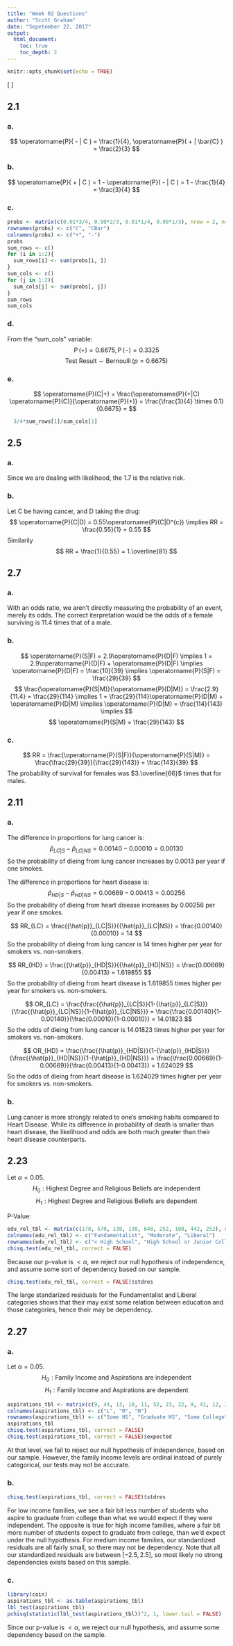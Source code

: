 ```yaml
---
title: "Week 02 Questions"
author: "Scott Graham"
date: "Sepetember 22, 2017"
output:
  html_document:
    toc: true
    toc_depth: 2
---
```


```r
knitr::opts_chunk$set(echo = TRUE)
```
\[
  \newcommand{\Prob}{\operatorname{P}}
  \newcommand{\E}{\operatorname{E}}
  \newcommand{\Var}{\operatorname{Var}}
  \newcommand{\Cov}{\operatorname{Cov}}
  \newcommand{\se}{\operatorname{se}}
  \newcommand{\re}{\operatorname{re}}
  \newcommand{\ybar}{{\overline{Y}}}
  \newcommand{\phat}{{\hat{p}}}
  \newcommand{\that}{{\hat{T}}}
  \newcommand{\med}{{\tilde{Y}}}
\]

## 2.1
### a.
$$
  \Prob ( - | C ) = \frac{1}{4},
  \Prob ( + | \bar{C} ) = \frac{2}{3}
$$

### b.
$$
  \Prob ( + | C ) = 
  1 - \Prob ( - | C ) =
  1 - \frac{1}{4} =
  \frac{3}{4}
$$

### c.
```r
probs <- matrix(c(0.01*3/4, 0.99*2/3, 0.01*1/4, 0.99*1/3), nrow = 2, ncol = 2)
rownames(probs) <- c("C", "CBar")
colnames(probs) <- c("+", "-")
probs
sum_rows <- c()
for (i in 1:2){
  sum_rows[i] <- sum(probs[i, ])
}
sum_cols <- c()
for (j in 1:2){
  sum_cols[j] <- sum(probs[, j])
}
sum_rows
sum_cols
```

### d.
From the "sum_cols" variable:
$$
  \Prob(+) = 0.6675,
  \Prob(-) = 0.3325
$$
$$
  \text{Test Result} \sim \operatorname{Bernoulli}(p = 0.6675)
$$

### e.
$$
  \Prob(C|+) = 
  \frac{\Prob(+|C) \Prob(C)}{\Prob(+)} =
  \frac{\frac{3}{4} \times 0.1}{0.6675} =
$$
```r
  3/4*sum_rows[1]/sum_cols[1]
```


## 2.5
### a.
Since we are dealing with likelihood, the 1.7 is the relative risk.

### b.
Let C be having cancer, and D taking the drug:
$$
  \Prob(C|D) = 0.55\Prob(C|D^{c}) \implies
  RR = \frac{0.55}{1} = 0.55
$$
Similarily
$$
  RR = \frac{1}{0.55} = 1.\overline{81}
$$


## 2.7
### a.
With an odds ratio, we aren't directly measuring the probability of an event, merely its odds. The correct iterpretation would be the odds of a female surviving is 11.4 times that of a male.

### b.
$$
  \Prob(S|F) = 2.9\Prob(D|F) \implies
  1 = 2.9\Prob(D|F) + \Prob(D|F) \implies
  \Prob(D|F) = \frac{10}{39} \implies
  \Prob(S|F) = \frac{29}{39}
$$
$$
  \frac{\Prob(S|M)}{\Prob(D|M)} =
  \frac{2.9}{11.4} =
  \frac{29}{114} \implies
  1 = \frac{29}{114}\Prob(D|M) + \Prob(D|M) \implies
  \Prob(D|M) = \frac{114}{143} \implies
$$
$$
  \Prob(S|M) = \frac{29}{143}
$$

### c.
$$
  RR = 
  \frac{\Prob(S|F)}{\Prob(S|M)} =
  \frac{\frac{29}{39}}{\frac{29}{143}} =
  \frac{143}{39}
$$
The probability of survival for females was $3.\overline{66}$ times that for males.


## 2.11
### a.
The difference in proportions for lung cancer is:
$$
  \phat_{LC|S} - \phat_{LC|NS} = 
  0.00140 - 0.00010 =
  0.00130
$$
So the probability of dieing from lung cancer increases by 0.0013 per year if one smokes.

The difference in proportions for heart disease is:
$$
  \phat_{HD|S} - \phat_{HD|NS} = 
  0.00669 - 0.00413 =
  0.00256
$$
So the probability of dieing from heart disease increases by 0.00256 per year if one smokes.

$$
  RR_{LC} =
  \frac{\phat_{LC|S}}{\phat_{LC|NS}} =
  \frac{0.00140}{0.00010} = 
  14
$$
So the probability of dieing from lung cancer is 14 times higher per year for smokers vs. non-smokers.

$$
  RR_{HD} =
  \frac{\phat_{HD|S}}{\phat_{HD|NS}} =
  \frac{0.00669}{0.00413} = 
  1.619855
$$
So the probability of dieing from heart disease is 1.619855 times higher per year for smokers vs. non-smokers.

$$
  OR_{LC} =
  \frac{\frac{\phat_{LC|S}}{1-\phat_{LC|S}}}{\frac{\phat_{LC|NS}}{1-\phat_{LC|NS}}} =
  \frac{\frac{0.00140}{1-0.00140}}{\frac{0.00010}{1-0.00010}} =
  14.01823
$$
So the odds of dieing from lung cancer is 14.01823 times higher per year for smokers vs. non-smokers.

$$
  OR_{HD} =
  \frac{\frac{\phat_{HD|S}}{1-\phat_{HD|S}}}{\frac{\phat_{HD|NS}}{1-\phat_{HD|NS}}} =
  \frac{\frac{0.00669}{1-0.00669}}{\frac{0.00413}{1-0.00413}} =
  1.624029
$$
So the odds of dieing from heart disease is 1.624029 times higher per year for smokers vs. non-smokers.

### b.
Lung cancer is more strongly related to one's smoking habits compared to Heart Disease. While its difference in probability of death is smaller than heart disease, the likelihood and odds are both much greater than their heart disease counterparts.


## 2.23
Let $\alpha = 0.05$.
$$
  H_{0}: \text{Highest Degree and Religious Beliefs are independent}
$$
$$
  H_{1}: \text{Highest Degree and Religious Beliefs are dependent}
$$

P-Value:
```r
edu_rel_tbl <- matrix(c(178, 570, 138, 138, 648, 252, 108, 442, 252), nrow = 3, ncol = 3)
colnames(edu_rel_tbl) <- c("Fundamentalist", "Moderate", "Liberal")
rownames(edu_rel_tbl) <- c("< High School", "High School or Junior College", "Bachelor or Graduate")
chisq.test(edu_rel_tbl, correct = FALSE)
```

Because our p-value is $<\alpha$, we reject our null hypothesis of independence, and assume some sort of dependency based on our sample.

```r
chisq.test(edu_rel_tbl, correct = FALSE)$stdres
```

The large standarized residuals for the Fundamentalist and Liberal categories shows that their may exist some relation between education and those categories, hence their may be dependency.


## 2.27
### a.
Let $\alpha = 0.05$.
$$
  H_{0}: \text{Family Income and Aspirations are independent}
$$
$$
  H_{1}: \text{Family Income and Aspirations are dependent}
$$
```r
aspirations_tbl <- matrix(c(9, 44, 13, 10, 11, 52, 23, 22, 9, 41, 12, 27), nrow = 4, ncol = 3)
colnames(aspirations_tbl) <- c("L", "M", "H")
rownames(aspirations_tbl) <- c("Some HS", "Graduate HS", "Some College", "Graduate College")
aspirations_tbl
chisq.test(aspirations_tbl, correct = FALSE)
chisq.test(aspirations_tbl, correct = FALSE)$expected
```
At that level, we fail to reject our null hypothesis of independence, based on our sample. However, the family income levels are ordinal instead of purely categorical, our tests may not be accurate.

### b.
```r
chisq.test(aspirations_tbl, correct = FALSE)$stdres
```
For low income families, we see a fair bit less number of students who aspire to graduate from college than what we would expect if they were independent. The opposite is true for high income families, where a fair bit more number of students expect to graduate from college, than we'd expect under the null hypothesis. For medium income families, our standardized residuals are all fairly small, so there may not be dependency. Note that all our standardized residuals are between $[-2.5, 2.5]$, so most likely no strong dependencies exists based on this sample.

### c.
```r
library(coin)
aspirations_tbl <- as.table(aspirations_tbl)
lbl_test(aspirations_tbl)
pchisq(statistic(lbl_test(aspirations_tbl))^2, 1, lower.tail = FALSE)
```

Since our p-value is $<\alpha$, we reject our null hypothesis, and assume some dependency based on the sample.